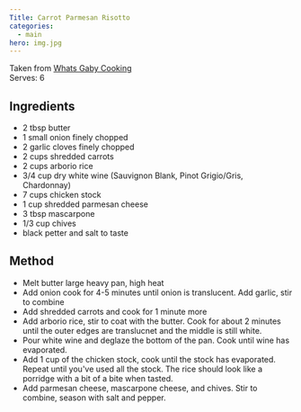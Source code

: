 ```yaml
---
Title: Carrot Parmesan Risotto
categories:
  - main
hero: img.jpg
---
```


Taken from [Whats Gaby Cooking](https://whatsgabycooking.com/carrot-and-parmesan-risotto/)
\
Serves: 6

## Ingredients
- 2 tbsp butter
- 1 small onion finely chopped
- 2 garlic cloves finely chopped
- 2 cups shredded carrots
- 2 cups arborio rice
- 3/4 cup dry white wine (Sauvignon Blank, Pinot Grigio/Gris, Chardonnay)
- 7 cups chicken stock
- 1 cup shredded parmesan cheese
- 3 tbsp mascarpone
- 1/3 cup chives
- black petter and salt to taste

## Method
- Melt butter large heavy pan, high heat
- Add onion cook for 4-5 minutes until onion is translucent.  Add garlic, stir to combine
- Add shredded carrots and cook for 1 minute more
- Add arborio rice, stir to coat with the butter.  Cook for about 2 minutes until the outer edges are translucnet and the middle is still white.
- Pour white wine and deglaze the bottom of the pan.  Cook until wine has evaporated.
- Add 1 cup of the chicken stock, cook until the stock has evaporated.  Repeat until you've used all the stock.  The rice should look like a porridge with a bit of a bite when tasted.
- Add parmesan cheese, mascarpone cheese, and chives.  Stir to combine, season with salt and pepper.
